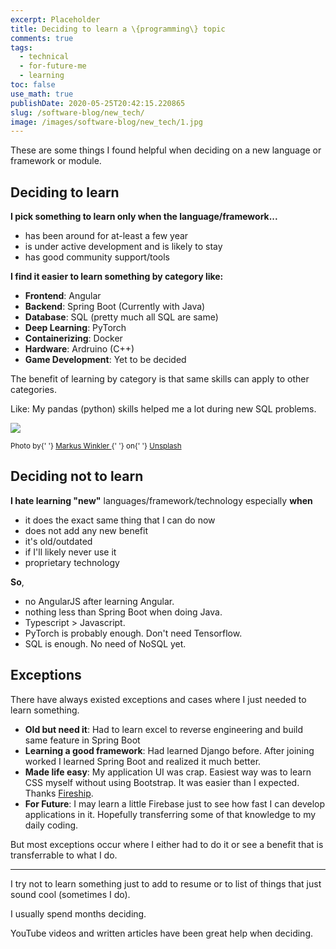 ```yaml
---
excerpt: Placeholder
title: Deciding to learn a \{programming\} topic
comments: true
tags:
  - technical
  - for-future-me
  - learning
toc: false
use_math: true
publishDate: 2020-05-25T20:42:15.220865
slug: /software-blog/new_tech/
image: /images/software-blog/new_tech/1.jpg
---
```



<Tip
  content="I am writing this as a <strong>reference to my future self</strong> and so <strong>it is highly biased</strong>. May be someone else finds this helpful too."
  type="info"
/>

These are some things I found helpful when deciding on a new language or framework or module.

## Deciding to learn

**I pick something to learn only when the language/framework...**

- has been around for at-least a few year
- is under active development and is likely to stay
- has good community support/tools

**I find it easier to learn something by category like:**

- **Frontend**: Angular
- **Backend**: Spring Boot (Currently with Java)
- **Database**: SQL (pretty much all SQL are same)
- **Deep Learning**: PyTorch
- **Containerizing**: Docker
- **Hardware**: Ardruino (C++)
- **Game Development**: Yet to be decided

The benefit of learning by category is that same skills can apply to other categories.

Like: My pandas (python) skills helped me a lot during new SQL problems.

![](/images/software-blog/new_tech/1.jpg)

<sub>
  Photo by{' '}
  <a href="https://unsplash.com/@markuswinkler?utm_source=unsplash&amp;utm_medium=referral&amp;utm_content=creditCopyText">
    Markus Winkler
  </a>{' '}
  on{' '}
  <a href="https://unsplash.com/s/photos/programmer?utm_source=unsplash&amp;utm_medium=referral&amp;utm_content=creditCopyText">
    Unsplash
  </a>
</sub>

## Deciding not to learn

**I hate learning "new"** languages/framework/technology especially **when**

- it does the exact same thing that I can do now
- does not add any new benefit
- it's old/outdated
- if I'll likely never use it
- proprietary technology

**So**,

- no AngularJS after learning Angular.
- nothing less than Spring Boot when doing Java.
- Typescript > Javascript.
- PyTorch is probably enough. Don't need Tensorflow.
- SQL is enough. No need of NoSQL yet.

## Exceptions

There have always existed exceptions and cases where I just needed to learn something.

- **Old but need it**: Had to learn excel to reverse engineering and build same feature in Spring Boot
- **Learning a good framework**: Had learned Django before. After joining worked I learned Spring Boot and realized it much better.
- **Made life easy**: My application UI was crap. Easiest way was to learn CSS myself without using Bootstrap. It was easier than I expected. Thanks [Fireship](https://www.youtube.com/channel/UCsBjURrPoezykLs9EqgamOA/featured).
- **For Future**: I may learn a little Firebase just to see how fast I can develop applications in it. Hopefully transferring some of that knowledge to my daily coding.

But most exceptions occur where I either had to do it or see a benefit that is transferrable to what I do.

---

I try not to learn something just to add to resume or to list of things that just sound cool (sometimes I do).

I usually spend months deciding.

YouTube videos and written articles have been great help when deciding.
